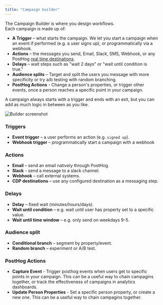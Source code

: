 ```yaml
---
title: "Campaign builder"
---
```


The Campaign Builder is where you design workflows.  
Each campaign is made up of:

- **A Trigger** – what starts the campaign. We let you start a campaign when an event if performed (e.g. a user signs up), or programmatically via a webhook.
- **Actions** – the messages you send, Email, Slack, SMS, Webhook, or any PostHog [real time destinations](/docs/cdp/destinations).
- **Delays** – wait steps such as "wait 2 days" or "wait until condition is true."
- **Audience splits** – Target and split the users you message with more specificity or try a/b testing with random branching.
- **PostHog Actions** - Change a person's properties, or trigger other events, once a person reaches a specific point in your campaign.

A campaign always starts with a trigger and ends with an exit, but you can add as much logic in between as you like.

![Builder screenshot](/images/docs/messaging/builder.png)

### Triggers

- **Event trigger** – a user performs an action (e.g. `signed up`).
- **Webhook trigger** – programmatically start a campaign with a webhook

### Actions

- **Email** – send an email natively through PostHog.
- **Slack** - send a message to a slack channel.
- **Webhook** – call external systems.
- **CDP destinations** – use any configured destination as a messaging step.

### Delays

- **Delay** – fixed wait (minutes/hours/days).
- **Wait until condition** – e.g. wait until user has property set to a specific value.
- **Wait until time window** – e.g. only send on weekdays 9-5.

### Audience split

- **Conditional branch** – segment by property/event.
- **Random branch** – experiment or A/B test.


### PostHog Actions

- **Capture Event** - Trigger posthog events when users get to specific points in your campaign. This can be a useful way to chain campagins together, or track the effectiveness of campaigns in analytics dashboards.
- **Update Person Properties** - Set a specific person property, or create a new one. This can be a useful way to chain campagins together.
